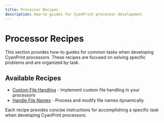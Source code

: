 ```yaml
---
title: Processor Recipes
description: How-to guides for CyanPrint processor development
---
```


# Processor Recipes

This section provides how-to guides for common tasks when developing CyanPrint processors. These recipes are focused on solving specific problems and are organized by task.

## Available Recipes

- [Custom File Handling](/docs/developer/recipes/processors/custom-file-handling) - Implement custom file handling in your processors
- [Handle File Names](/docs/developer/recipes/processors/file-names) - Process and modify file names dynamically

Each recipe provides concise instructions for accomplishing a specific task when developing CyanPrint processors.
